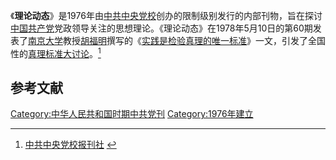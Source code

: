 《'''理论动态'''》是1976年由[[中共中央党校|中共中央党校]]创办的限制级别发行的内部刊物，旨在探讨[[中国共产党|中国共产党]]党政领导关注的思想理论。《理论动态》在1978年5月10日的第60期发表了[[南京大学|南京大学]]教授[[胡福明|胡福明]]撰写的《[[实践是检验真理的唯一标准|实践是检验真理的唯一标准]]》一文，引发了全国性的[[真理标准大讨论|真理标准大讨论]]。<ref>[http://www.cntheory.com/xk/xk.html 中共中央党校报刊社] {{webarchive|url=https://web.archive.org/web/20130519093201/http://www.cntheory.com/xk/xk.html |date=2013-05-19 }}</ref>

== 参考文献 ==

{{Reflist|2}}

[[Category:中华人民共和国时期中共党刊|Category:中华人民共和国时期中共党刊]]
[[Category:1976年建立|Category:1976年建立]]